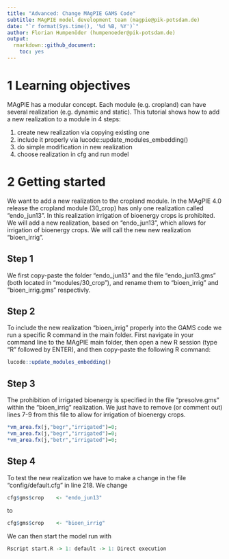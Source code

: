 ```yaml
---
title: "Advanced: Change MAgPIE GAMS Code"
subtitle: MAgPIE model development team (magpie@pik-potsdam.de)
date: "`r format(Sys.time(), '%d %B, %Y')`"
author: Florian Humpenöder (humpenoeder@pik-potsdam.de)
output:
  rmarkdown::github_document:
    toc: yes
---
```


# 1 Learning objectives

MAgPIE has a modular concept. Each module (e.g. cropland) can have several realization (e.g. dynamic and static).
This tutorial shows how to add a new realization to a module in 4 steps:

1. create new realization via copying existing one
2. include it properly via lucode::update_modules_embedding()
3. do simple modification in new realization
4. choose realization in cfg and run model


# 2 Getting started

We want to add a new realization to the cropland module.
In the MAgPIE 4.0 release the cropland module (30_crop) has only one realization called "endo_jun13". In this realization irrigation of bioenergy crops is prohibited. We will add a new realization, based on "endo_jun13", which allows for irrigation of bioenergy crops. We will call the new new realization "bioen_irrig".

## Step 1
We first copy-paste the folder "endo_jun13" and the file "endo_jun13.gms" (both located in "modules/30_crop"), and rename them to "bioen_irrig" and "bioen_irrig.gms" respectivly.

## Step 2
To include the new realization "bioen_irrig" properly into the GAMS code we run a specific R command in the main folder. First navigate in your command line to the MAgPIE main folder, then open a new R session (type "R" followed by ENTER), and then copy-paste the following R command:
```r
lucode::update_modules_embedding()
```

## Step 3
The prohibition of irrigated bioenergy is specified in the file "presolve.gms" within the "bioen_irrig" realization.
We just have to remove (or comment out) lines 7-9 from this file to allow for irrigation of bioenergy crops. 

```r
*vm_area.fx(j,"begr","irrigated")=0;
*vm_area.fx(j,"begr","irrigated")=0;
*vm_area.fx(j,"betr","irrigated")=0;
```

## Step 4
To test the new realization we have to make a change in the file "config/default.cfg" in line 218.
We change 
```r
cfg$gms$crop    <- "endo_jun13"
```
to 
```r
cfg$gms$crop    <- "bioen_irrig"
```
We can then start the model run with 
```r
Rscript start.R -> 1: default -> 1: Direct execution
```